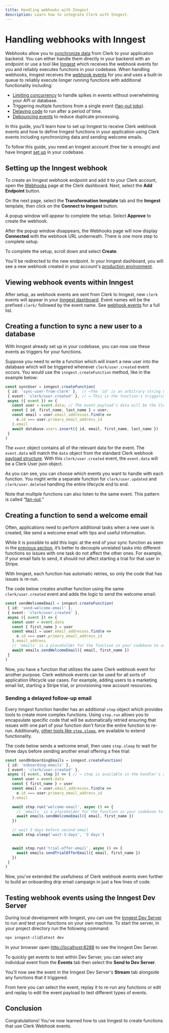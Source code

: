 ```yaml
---
title: Handling webhooks with Inngest
description: Learn how to integrate Clerk with Inngest.
---
```


# Handling webhooks with Inngest

Webhooks allow you to [synchronize data](/docs/integrations/webhooks/sync-data) from Clerk to your application backend. You can either handle them directly in your backend with an endpoint or use a tool like [Inngest](https://inngest.com/) which receives the webhook events for you and reliably executes functions in your codebase. When handling webhooks, Inngest receives the [webhook events](/docs/integrations/webhooks/overview#supported-webhook-events) for you and uses a built-in queue to reliably execute longer running functions with additional functionality including:

- [Limiting concurrency](https://www.inngest.com/docs/guides/concurrency) to handle spikes in events without overwhelming your API or database.
- Triggering multiple functions from a single event ([fan-out jobs](https://www.inngest.com/docs/guides/fan-out-jobs)).
- [Delaying code](https://www.inngest.com/docs/functions/multi-step) to run after a period of time.
- [Debouncing events](https://www.inngest.com/docs/reference/functions/debounce) to reduce duplicate processing.

In this guide, you'll learn how to set up Inngest to receive Clerk webhook events and how to define Inngest functions in your application using Clerk events including synchronizing data and sending welcome emails.

To follow this guide, you need an Inngest account (free tier is enough) and have Inngest [set up](https://www.inngest.com/docs/quick-start) in your codebase.

## Setting up the Inngest webhook

To create an Inngest webhook endpoint and add it to your Clerk account, open the [Webhooks](https://dashboard.clerk.com/last-active?path=webhooks) page at the Clerk dashboard. Next, select the **Add Endpoint** button.

<Images
  width={2578}
  height={1652}
  src="/docs/images/integrations/inngest/webhook-page.webp"
  alt="The Webhooks page in the Clerk Dashboard. A red arrow points to the button for Add Endpoint."
/>

On the next page, select the **Transformation template** tab and the **Inngest** template, then click on the **Connect to Inngest** button.

<Images
  width={1906}
  height={1376}
  src="/docs/images/integrations/inngest/webhook-transformation-template.webp"
  alt="The Webhooks page in the Clerk Dashboard showing the Inngest transformation template. Red arrows point to the Transformation Template tab, the Inngest template, and the Connect to Inngest button."
/>

A popup window will appear to complete the setup. Select **Approve** to create the webhook.

<Images
  width={1194}
  height={1520}
  src="/docs/images/integrations/inngest/inngest-permissions-dialog.webp"
  alt="The Inngest permissions popup window showing the Approve button."
/>

After the popup window disappears, the Webhooks page will now display **Connected** with the webhook URL underneath. There is one more step to complete setup.

<Images
  width={1880}
  height={1448}
  src="/docs/images/integrations/inngest/webhook-endpoint-connected.webp"
  alt="The Webhooks page in the Clerk Dashboard showing a connected Inngest account. A red arrow points to the Connected button."
/>

To complete the setup, scroll down and select **Create**.

<Images
  width={1906}
  height={1376}
  src="/docs/images/integrations/inngest/webhook-create.webp"
  alt="The Webhooks page in the Clerk Dashboard showing the end of the page to create a new endpoint. A red arrow points to the Create button."
/>

You'll be redirected to the new endpoint. In your Inngest dashboard, you will see a new webhook created in your account's [production environment](https://app.inngest.com/env/production/manage/webhooks).

## Viewing webhook events within Inngest

After setup, as webhook events are sent from Clerk to Inngest, new `clerk` events will appear in your [Inngest dashboard](https://app.inngest.com/env/production/events). Event names will be the prefixed `clerk/` followed by the event name. See [webhook events](/docs/integrations/webhooks/overview#supported-webhook-events) for a full list.

<Images
  width={1052}
  height={860}
  src="/docs/images/integrations/inngest/inngest-clerk-events.webp"
  alt="The Events page in the Inngest Dashboard showing a list of Clerk events."
/>

## Creating a function to sync a new user to a database

With Inngest already set up in your codebase, you can now use these events as triggers for your functions.

Suppose you need to write a function which will insert a new user into the database which will be triggered whenever `clerk/user.created` event occurs. You would use the `inngest.createFunction` method, like in the example below:

```typescript filename="src/inngest/sync-user.ts"
const syncUser = inngest.createFunction(
 { id: 'sync-user-from-clerk' },  // ←The 'id' is an arbitrary string used to identify the function in the dashboard
 { event: 'clerk/user.created' }, // ← This is the function's triggering event
 async ({ event }) => {
   const user = event.data; // The event payload's data will be the Clerk User json object
   const { id, first_name, last_name } = user;
   const email = user.email_addresses.find(e =>
     e.id === user.primary_email_address_id
   ).email
   await database.users.insert({ id, email, first_name, last_name })
 }
)
```

The `event` object contains all of the relevant data for the event. The `event.data` will match the `data` object from the standard Clerk webhook [payload structure](/docs/integrations/webhooks/overview#payload-structure). With this `clerk/user.created` event, the `event.data` will be a Clerk User json object.

As you can see, you can choose which events you want to handle with each function. You might write a separate function for `clerk/user.updated` and `clerk/user.deleted` handling the entire lifecycle end to end.

Note that multiple functions can also listen to the same event. This pattern is called “[fan-out](https://www.inngest.com/docs/guides/fan-out-jobs).”

## Creating a function to send a welcome email

Often, applications need to perform additional tasks when a new user is created, like send a welcome email with tips and useful information.

While it is possible to add this logic at the end of your sync function as seen in the [previous section](/docs/integrations/webhooks/inngest#creating-a-function-to-sync-a-new-user-to-a-database), it’s better to decouple unrelated tasks into different functions so issues with one task do not affect the other ones. For example, if your email fails to send, it should not affect starting a trial for that user in Stripe.

With Inngest, each function has automatic retries, so only the code that has issues is re-run.

The code below creates another function using the same `clerk/user.created` event and adds the logic to send the welcome email:

```typescript filename="src/inngest/welcome-emails.ts"
const sendWelcomeEmail = inngest.createFunction(
 { id: 'send-welcome-email' },
 { event: 'clerk/user.created' },
 async ({ event }) => {
   const user = event.data
   const { first_name } = user
   const email = user.email_addresses.find(e =>
     e.id === user.primary_email_address_id
   ).email_address
   // `emails` is a placeholder for the function in your codebase to send email
   await emails.sendWelcomeEmail({ email, first_name })
 }
)
```

Now, you have a function that utilizes the same Clerk webhook event for another purpose. Clerk webhook events can be used for all sorts of application lifecycle use cases. For example, adding users to a marketing email list, starting a Stripe trial, or provisioning new account resources.

### Sending a delayed follow-up email

Every Inngest function handler has an additional `step` object which provides tools to create more complex functions. Using `step.run` allows you to encapsulate specific code that will be automatically retried ensuring that issues with one part of your function don't force the entire function to re-run. Additionally, [other tools like `step.sleep`](https://www.inngest.com/docs/reference/functions/step-sleep), are available to extend functionality.

The code below sends a welcome email, then uses `step.sleep` to wait for three days before sending another email offering a free trial:

```typescript filename="src/inngest/welcome-emails.ts"
const sendOnboardingEmails = inngest.createFunction(
 { id: 'onboarding-emails' },
 { event: 'clerk/user.created' },
 async ({ event, step }) => { // ← step is available in the handler's arguments
   const user = event.data
   const { first_name } = user
   const email = user.email_addresses.find(e =>
     e.id === user.primary_email_address_id
   ).email

   await step.run('welcome-email', async () => {
     // `emails` is a placeholder for the function in your codebase to send email
     await emails.sendWelcomeEmail({ email, first_name })
   })

   // wait 3 days before second email
   await step.sleep('wait-3-days', '3 days')


   await step.run('trial-offer-email', async () => {
     await emails.sendTrialOfferEmail({ email, first_name })
   })
 }
)
```

Now, you've extended the usefulness of Clerk webhook events even further to build an onboarding drip email campaign in just a few lines of code.

## Testing webhook events using the Inngest Dev Server

During local development with Inngest, you can use the [Inngest Dev Server](https://www.inngest.com/docs/local-development) to run and test your functions on your own machine. To start the server, in your project directory run the following command:

```sh filename="terminal"
npx inngest-cli@latest dev
```

In your browser open [http://localhost:8288](http://localhost:8288) to see the Inngest Dev Server.

To quickly get events to test within Dev Server, you can select any individual event from the **Events** tab then select the **Send to Dev Server**.

<Images
  width={2142}
  height={1246}
  src="/docs/images/integrations/inngest/inngest-send-to-dev-server.webp"
  alt="The Inngest Dashboard showing an individual event payload. Red arrows point to the Events tab and the Send to Dev Server button."
/>

You'll now see the event in the Inngest Dev Server's **Stream** tab alongside any functions that it triggered.

<Images
  width={1328}
  height={670}
  src="/docs/images/integrations/inngest/inngest-dev-server.webp"
  alt="The Inngest Dev Server showing the Stream tab. The forwarded event is visible in the stream."
/>

From here you can select the event, replay it to re-run any functions or edit and replay to edit the event payload to test different types of events.

<Images
  width={1170}
  height={1114}
  src="/docs/images/integrations/inngest/inngest-replay-event.webp"
  alt="The Inngest Dev Server showing the forwarded event payload. A red arrow points to the Replay button."
/>

## Conclusion

Congratulations! You've now learned how to use Inngest to create functions that use Clerk Webhook events.
